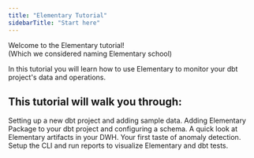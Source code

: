 ```yaml
---
title: "Elementary Tutorial"
sidebarTitle: "Start here"
---
```


Welcome to the Elementary tutorial!<br/>
(Which we considered naming Elementary school)<br/>

In this tutorial you will learn how to use Elementary to monitor your dbt project's data and operations.


## This tutorial will walk you through:

<CardGroup cols={1}>
  <Card title="1. Setting up Your Tutorial Environment" icon="screwdriver-wrench" iconType="duotone" color="#FE8913" href="../tutorial/setup">
  Setting up a new dbt project and adding sample data.
  </Card>
  <Card title="2. Installing Elementary Packages" icon="folder-arrow-down" iconType="duotone" color="#FE8E08" href="../tutorial/installing-elementary">
  Adding Elementary Package to your dbt project and configuring a schema.  
  </Card>
  <Card title="3. Viewing and Understanding dbt Artifacts" icon="monitor-waveform" iconType="duotone" color="#EDCBC9" href="../tutorial/viewing-artifacts">
  A quick look at Elementary artifacts in your DWH.
  </Card>
  <Card title="4. Adding Elementary Tests" icon="list-check" iconType="duotone" color="#FF4775" href="../tutorial/adding-elementary-tests">
  Your first taste of anomaly detection.
  </Card>
  <Card title="5. Generating Elementary Reports with the CLI" icon="browser" iconType="duotone" color="#E0456C" href="../tutorial/running-elementary">
  Setup the CLI and run reports to visualize Elementary and dbt tests.
  </Card>
</CardGroup>
